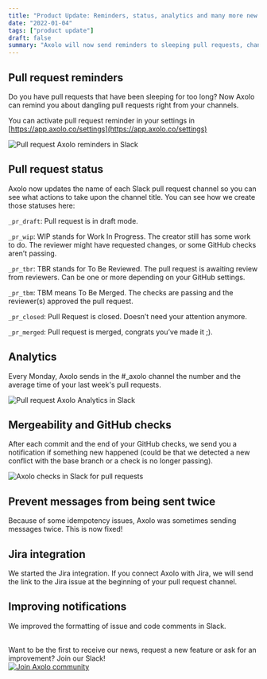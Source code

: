 ```yaml
---
title: "Product Update: Reminders, status, analytics and many more new year gifts"
date: "2022-01-04"
tags: ["product update"]
draft: false
summary: "Axolo will now send reminders to sleeping pull requests, change pull request titles upon their status, send weekly analytics and forward checks messages to Slack! Learn more here."
---
```


## Pull request reminders

Do you have pull requests that have been sleeping for too long? Now Axolo can remind you about dangling pull requests right from your channels.

You can activate pull request reminder in your settings in [https://app.axolo.co/settings](https://app.axolo.co/settings)

<div style={{ display: "flex", justifyContent: "center" }}>
  <img
    src="https://axolo.s3.eu-west-3.amazonaws.com/communication/blog/reminders.png"
    alt="Pull request Axolo reminders in Slack"
    style={{ width: "600px" }}
  />
</div>

## Pull request status

Axolo now updates the name of each Slack pull request channel so you can see what actions to take upon the channel title. You can see how we create those statuses here:

`_pr_draft`: Pull request is in draft mode.

`_pr_wip`: WIP stands for Work In Progress. The creator still has some work to do. The reviewer might have requested changes, or some GitHub checks aren’t passing.

`_pr_tbr`: TBR stands for To Be Reviewed. The pull request is awaiting review from reviewers. Can be one or more depending on your GitHub settings.

`_pr_tbm`: TBM means To Be Merged. The checks are passing and the reviewer(s) approved the pull request.

`_pr_closed`: Pull Request is closed. Doesn’t need your attention anymore.

`_pr_merged`: Pull request is merged, congrats you’ve made it ;).

## Analytics

Every Monday, Axolo sends in the #\_axolo channel the number and the average time of your last week's pull requests.

<div style={{ display: "flex", justifyContent: "center" }}>
  <img
    src="https://axolo.s3.eu-west-3.amazonaws.com/communication/blog/analytics.png"
    alt="Pull request Axolo Analytics in Slack"
    style={{ width: "600px" }}
  />
</div>

## Mergeability and GitHub checks

After each commit and the end of your GitHub checks, we send you a notification if something new happened (could be that we detected a new conflict with the base branch or a check is no longer passing).

<div style={{ display: "flex", justifyContent: "center" }}>
  <img
    src="https://axolo.s3.eu-west-3.amazonaws.com/communication/landing/pr_checks.png"
    alt="Axolo checks in Slack for pull requests"
    style={{ width: "500px" }}
  />
</div>

## Prevent messages from being sent twice

Because of some idempotency issues, Axolo was sometimes sending messages twice. This is now fixed!

## Jira integration

We started the Jira integration. If you connect Axolo with Jira, we will send the link to the Jira issue at the beginning of your pull request channel.

## Improving notifications

We improved the formatting of issue and code comments in Slack.

<br />
Want to be the first to receive our news, request a new feature or ask for an improvement? Join our Slack!
<div style={{ display: "flex", justifyContent: "center" }}>
  <a
    target="_blank"
    rel="noopener noreferrer"
    href="https://join.slack.com/t/better-software-eng/shared_invite/zt-s2vkbyt2-AACaP6tnQS0adwezMXVlHQ"
  >
    <img
      src="https://axolo.s3.eu-west-3.amazonaws.com/communication/blog/axolo-community.png"
      alt="Join Axolo community"
      style={{ width: "250px" }}
    />
  </a>
</div>
